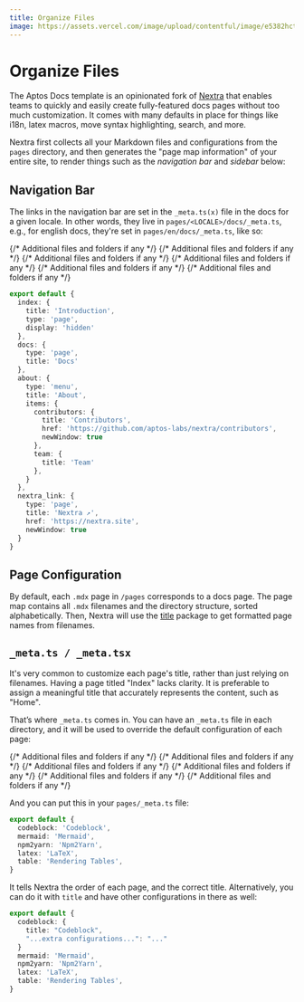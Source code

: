 ```yaml
---
title: Organize Files
image: https://assets.vercel.com/image/upload/contentful/image/e5382hct74si/4JmubmYDJnFtstwHbaZPev/23caf8c05363419bb2b94c6c53299cb0/og-dark.png
---
```



# Organize Files

The Aptos Docs template is an opinionated fork of [Nextra](https://nextra.site) that enables teams to quickly
and easily create fully-featured docs pages without too much customization. It comes
with many defaults in place for things like i18n, latex macros, move syntax highlighting,
search, and more.

Nextra first collects all your Markdown files and configurations from the
`pages` directory, and then generates the "page map information" of your entire
site, to render things such as the _navigation bar_ and _sidebar_ below:

## Navigation Bar

The links in the navigation bar are set in the `_meta.ts(x)` file in the docs for a given locale.
In other words, they live in `pages/<LOCALE>/docs/_meta.ts`, e.g., for english docs, they're set in `pages/en/docs/_meta.ts`, like so:


<FileTree>
  <FileTree.Folder name="pages" defaultOpen>
    <FileTree.Folder name="api">
      {/* Additional files and folders if any */}
    </FileTree.Folder>
    <FileTree.Folder name="en" defaultOpen>
      <FileTree.Folder name="about">
        {/* Additional files and folders if any */}
      </FileTree.Folder>
      <FileTree.Folder name="docs" defaultOpen>
        <FileTree.Folder name="components">
          {/* Additional files and folders if any */}
        </FileTree.Folder>
        <FileTree.Folder name="examples">
          {/* Additional files and folders if any */}
        </FileTree.Folder>
        <FileTree.Folder name="setup">
          <FileTree.File name="_meta.ts" />
          <FileTree.File name="get-started.mdx" />
          <FileTree.File name="maintenance.mdx" />
          <FileTree.File name="index.mdx" />
        </FileTree.Folder>
        <FileTree.File active name="_meta.ts" />
        <FileTree.File name="index.mdx" />
      </FileTree.Folder>
    </FileTree.Folder>
    <FileTree.Folder name="es">
      {/* Additional files and folders if any */}
    </FileTree.Folder>
    <FileTree.Folder name="ru">
      <FileTree.Folder name="docs">
        <FileTree.Folder name="advanced">
          {/* Additional files and folders if any */}
        </FileTree.Folder>
      </FileTree.Folder>
    </FileTree.Folder>
  </FileTree.Folder>
</FileTree>

```ts filename="pages/en/docs/_meta.ts"
export default {
  index: {
    title: 'Introduction',
    type: 'page',
    display: 'hidden'
  },
  docs: {
    type: 'page',
    title: 'Docs'
  },
  about: {
    type: 'menu',
    title: 'About',
    items: {
      contributors: {
        title: 'Contributors',
        href: 'https://github.com/aptos-labs/nextra/contributors',
        newWindow: true
      },
      team: {
        title: 'Team'
      },
    }
  },
  nextra_link: {
    type: 'page',
    title: 'Nextra ↗',
    href: 'https://nextra.site',
    newWindow: true
  }
}
```

## Page Configuration

By default, each `.mdx` page in `/pages` corresponds to a docs page.
The page map contains all `.mdx` filenames and the
directory structure, sorted alphabetically. Then, Nextra will use the
[title](https://github.com/vercel/title) package to get formatted page names
from filenames.

## `_meta.ts / _meta.tsx`

It's very common to customize each page's title, rather than just relying on
filenames. Having a page titled "Index" lacks clarity. It is preferable to
assign a meaningful title that accurately represents the content, such as
"Home".

That’s where `_meta.ts` comes in. You can have an `_meta.ts` file in each
directory, and it will be used to override the default configuration of each
page:

<FileTree>
  <FileTree.Folder name="pages" defaultOpen>
    <FileTree.Folder name="api">
      {/* Additional files and folders if any */}
    </FileTree.Folder>
    <FileTree.Folder name="en" defaultOpen>
      <FileTree.Folder name="about">
        {/* Additional files and folders if any */}
      </FileTree.Folder>
      <FileTree.Folder name="docs" defaultOpen>
        <FileTree.Folder name="components" defaultOpen>
          {/* Additional files and folders if any */}
          <FileTree.File name="_meta.ts" />
          <FileTree.File name="codeblock.mdx" active />
        </FileTree.Folder>
        <FileTree.Folder name="examples">
          {/* Additional files and folders if any */}
        </FileTree.Folder>
        <FileTree.Folder name="setup">
          <FileTree.File name="_meta.ts" />
          <FileTree.File name="get-started.mdx" />
          <FileTree.File name="maintenance.mdx" />
          <FileTree.File name="index.mdx" />
        </FileTree.Folder>
        <FileTree.File name="_meta.ts" />
        <FileTree.File name="index.mdx" />
      </FileTree.Folder>
    </FileTree.Folder>
    <FileTree.Folder name="es">
      {/* Additional files and folders if any */}
    </FileTree.Folder>
    <FileTree.Folder name="ru">
      <FileTree.Folder name="docs">
        <FileTree.Folder name="advanced">
          {/* Additional files and folders if any */}
        </FileTree.Folder>
      </FileTree.Folder>
    </FileTree.Folder>
  </FileTree.Folder>
</FileTree>

And you can put this in your `pages/_meta.ts` file:

```ts filename="pages/en/docs/components/_meta.ts"
export default {
  codeblock: 'Codeblock',
  mermaid: 'Mermaid',
  npm2yarn: 'Npm2Yarn',
  latex: 'LaTeX',
  table: 'Rendering Tables',
}
```

It tells Nextra the order of each page, and the correct title. Alternatively,
you can do it with `title` and have other configurations in there as well:

```ts filename="pages/_meta.ts"
export default {
  codeblock: {
    title: "Codeblock",
    "...extra configurations...": "..."
  }
  mermaid: 'Mermaid',
  npm2yarn: 'Npm2Yarn',
  latex: 'LaTeX',
  table: 'Rendering Tables',
}
```
